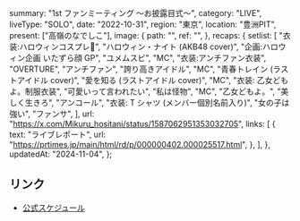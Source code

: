   summary: "1st ファンミーティング 〜お披露目式〜",
  category: "LIVE",
  liveType: "SOLO",
  date: "2022-10-31",
  region: "東京",
  location: "豊洲PIT",
  present: ["高嶺のなでしこ"],
  image: {
    path: "",
    ref: "",
  },
  recaps: {
    setlist: [
      "衣装:ハロウィンコスプレ🎃",
      "ハロウィン・ナイト (AKB48 cover)",
      "企画:ハロウィン企画 いたずら顔 GP",
      "ユメムスビ",
      "MC",
      "衣装:アンチファン衣装",
      "OVERTURE",
      "アンチファン",
      "誇り高きアイドル",
      "MC",
      "青春トレイン (ラストアイドル cover)",
      "愛を知る (ラストアイドル cover)",
      "MC",
      "衣装: 乙女どもよ。制服衣装",
      "可愛いって言われたい",
      "私は怪物",
      "MC",
      "乙女どもよ。",
      "美しく生きろ",
      "アンコール",
      "衣装: T シャツ (メンバー個別名前入り)",
      "女の子は強い",
      "ファンサ",
    ],
    url: "https://x.com/Mikuru_hositani/status/1587062951353032705",
    links: [
      {
        text: "ライブレポート",
        url: "https://prtimes.jp/main/html/rd/p/000000402.000025517.html",
      },
    ],
  },
  updatedAt: "2024-11-04",
};

## リンク

- [公式スケジュール](https://takanenonadeshiko.jp/?p=352)
